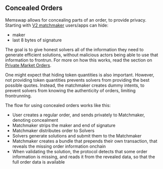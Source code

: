 ## Concealed Orders

Memswap allows for concealing parts of an order, to provide privacy. Starting with [V2 matchmaker](/matchmakers/matchamer-v2) users/apps can hide:

- maker
- last 8 bytes of signature

The goal is to give honest solvers all of the information they need to generate efficient solutions, without malicious actors being able to use that information to frontrun. For more on how this works, read the section on [Private Market Orders](/privacy).

One might expect that hiding token quantities is also important. However, not providing token quantities prevents solvers from providing the best possible quotes. Instead, the matchmaker creates dummy intents, to prevent solvers from knowing the authenticity of orders, limiting frontrunning.

The flow for using concealed orders works like this:

- User creates a regular order, and sends privately to Matchmaker, denoting concealment
- Matchmaker strips the maker and end of signature
- Matchmaker distributes order to Solvers
- Solvers generate solutions and submit them to the Matchmaker
- Matchmaker creates a bundle that prepends their own transaction, that reveals the missing order information onchain
- When validating the solution, the protocol detects that some order information is missing, and reads it from the revealed data, so that the full order data is available
